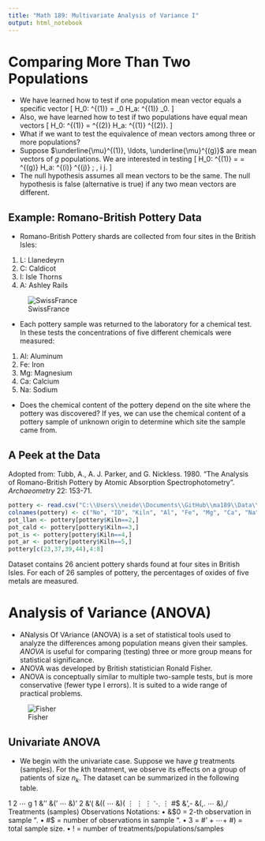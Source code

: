 ```yaml
---
title: "Math 189: Multivariate Analysis of Variance I"
output: html_notebook
---
```


# Comparing More Than Two Populations

- We have learned how to test if one population mean vector equals a specific vector
\[
 H_0: \underline{\mu}^{(1)} = \underline{\mu}_0 \quad H_a: \underline{\mu}^{(1)} \neq \underline{\mu}_0.
\]
- Also, we have learned how to test if two populations have equal mean vectors
\[
 H_0: \underline{\mu}^{(1)} = \underline{\mu}^{(2)} \quad H_a: \underline{\mu}^{(1)} \neq \underline{\mu}^{(2)}.
\]
- What if we want to test the equivalence of mean vectors among three or more populations?
- Suppose $\underline{\mu}^{(1)}, \ldots, \underline{\mu}^{(g)}$  are mean vectors of $g$ populations. We are interested in testing
\[
 H_0: \underline{\mu}^{(1)} = \ldots = \underline{\mu}^{(g)} 
 \quad H_a: \underline{\mu}^{(i)} \neq \underline{\mu}^{(j)} \; \mbox{for some} \, i \neq j.
\]
- The null hypothesis assumes all mean vectors to be the same. The null hypothesis is false
(alternative is true) if any two mean vectors are different.

## Example: Romano-British Pottery Data

- Romano-British Pottery shards are collected from four sites in the British Isles:

1. L: Llanedeyrn
2. C: Caldicot
3. I: Isle Thorns
4. A: Ashley Rails

![SwissFrance](images/pottery.jpg)

- Each pottery sample was returned to the laboratory for a chemical test. In these tests the concentrations of five different chemicals were measured:

1. Al: Aluminum
2. Fe: Iron
3. Mg: Magnesium
4. Ca: Calcium
5. Na: Sodium

- Does the chemical content of the pottery depend on the site where the pottery was discovered?
If yes, we can use the chemical content of a pottery sample of unknown origin to determine which site the sample came from.

## A Peek at the Data

Adopted from: Tubb, A., A. J. Parker, and G. Nickless. 1980. "The Analysis of Romano-British Pottery by Atomic Absorption Spectrophotometry". *Archaeometry* 22: 153-71.

```r
pottery <- read.csv("C:\\Users\\neide\\Documents\\GitHub\\ma189\\Data\\RBPottery.csv")
colnames(pottery) <- c("No", "ID", "Kiln", "Al", "Fe", "Mg", "Ca", "Na", "K2O", "TiO2", "MnO", "BaO")
pot_llan <- pottery[pottery$Kiln==2,]
pot_cald <- pottery[pottery$Kiln==3,]
pot_is <- pottery[pottery$Kiln==4,]
pot_ar <- pottery[pottery$Kiln==5,]
pottery[c(23,37,39,44),4:8]
```

Dataset contains $26$ ancient pottery shards found at four sites in British Isles. For each of $26$ samples of pottery, the percentages of oxides of five metals are measured.
 
# Analysis of Variance (ANOVA)

- ANalysis Of VAriance (ANOVA) is a set of statistical tools used to analyze the differences
among population means given their samples. *ANOVA* is useful for comparing (testing) three or
more group means for statistical significance.
- ANOVA was developed by British statistician Ronald Fisher.
- ANOVA is conceptually similar to multiple two-sample tests, but is more conservative (fewer
type I errors). It is suited to a wide range of practical problems.


![Fisher](images/FisherOld.jpg)

## Univariate ANOVA

- We begin with the univariate case. Suppose we have $g$ treatments (samples). For the $k$th treatment, we observe its effects on a group of patients of size $n_k$. The dataset
can be summarized in the following table.


1 2 ⋯ g
1 &'' &(' ⋯ &)'
2 &'( &(( ⋯ &)(
⋮ ⋮ ⋮ ⋱ ⋮
#$ &',- &(,. ⋯ &),/
Treatments (samples)
Observations
Notations:
• &$0 = 2-th observation in sample ".
• #$ = number of observations in sample ".
• 3 = #' + ⋯+ #) = total sample size.
• ! = number of treatments/populations/samples
